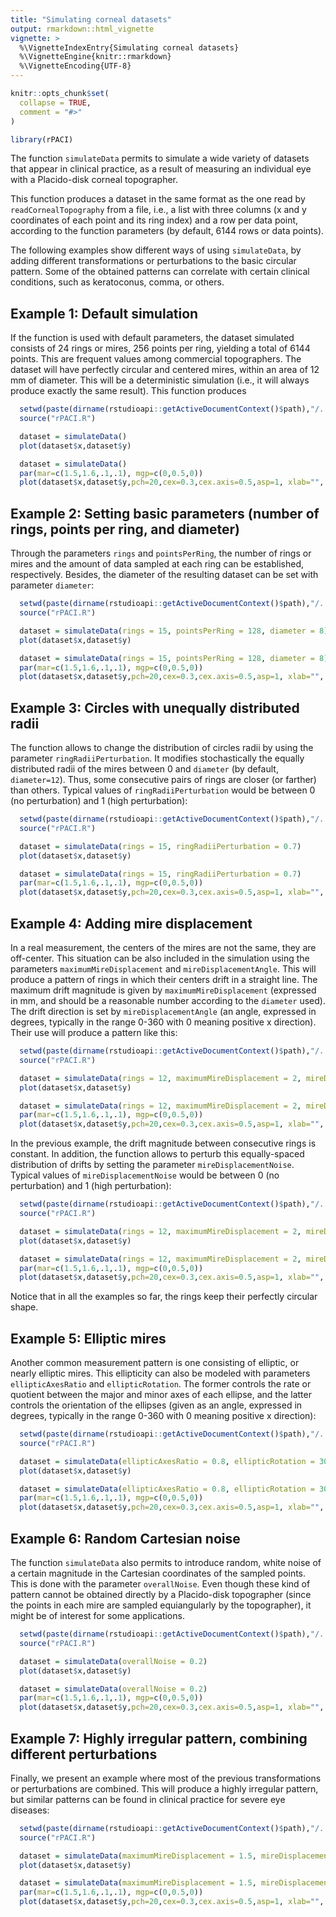 ```yaml
---
title: "Simulating corneal datasets"
output: rmarkdown::html_vignette
vignette: >
  %\VignetteIndexEntry{Simulating corneal datasets}
  %\VignetteEngine{knitr::rmarkdown}
  %\VignetteEncoding{UTF-8}
---
```


```r
knitr::opts_chunk$set(
  collapse = TRUE,
  comment = "#>"
)
```

```r
library(rPACI)
```

The function `simulateData` permits to simulate a wide variety of datasets that appear in clinical practice, as a result of measuring an individual eye with a Placido-disk corneal topographer. 

This function produces a dataset in the same format as the one read by `readCornealTopography` from a file, i.e., a list with three columns (x and y coordinates of each point and its ring index) and a row per data point, according to the function parameters (by default, 6144 rows or data points).

The following examples show different ways of using `simulateData`, by adding different transformations or perturbations to the basic circular pattern. Some of the obtained patterns can correlate with certain clinical conditions, such as keratoconus, comma, or others. 

## Example 1: Default simulation

If the function is used with default parameters, the dataset simulated consists of 24 rings or mires, 256 points per ring, yielding a total of 6144 points. This are frequent values among commercial topographers. The dataset will have perfectly circular and centered mires, within an area of 12 mm of diameter. This will be a deterministic simulation (i.e., it will always produce exactly the same result). This function produces 


```r
  setwd(paste(dirname(rstudioapi::getActiveDocumentContext()$path),"/../R", sep=""))
  source("rPACI.R")
```
```r
  dataset = simulateData()
  plot(dataset$x,dataset$y)
```
```r
  dataset = simulateData()
  par(mar=c(1.5,1.6,.1,.1), mgp=c(0,0.5,0))
  plot(dataset$x,dataset$y,pch=20,cex=0.3,cex.axis=0.5,asp=1, xlab="", ylab="") 
```


## Example 2: Setting basic parameters (number of rings, points per ring, and diameter)

Through the parameters `rings` and `pointsPerRing`, the number of rings or mires and the amount of data sampled at each ring can be established, respectively.  Besides, the diameter of the resulting dataset can be set with parameter `diameter`:


```r
  setwd(paste(dirname(rstudioapi::getActiveDocumentContext()$path),"/../R", sep=""))
  source("rPACI.R")
```
```r
  dataset = simulateData(rings = 15, pointsPerRing = 128, diameter = 8)
  plot(dataset$x,dataset$y)
```
```r
  dataset = simulateData(rings = 15, pointsPerRing = 128, diameter = 8)
  par(mar=c(1.5,1.6,.1,.1), mgp=c(0,0.5,0))
  plot(dataset$x,dataset$y,pch=20,cex=0.3,cex.axis=0.5,asp=1, xlab="", ylab="") 
```

## Example 3: Circles with unequally distributed radii


The function allows to change the distribution of circles radii by using the parameter `ringRadiiPerturbation`. It modifies stochastically the equally distributed radii of the mires between 0 and `diameter` (by default, `diameter=12`). Thus, some consecutive pairs of rings are closer (or farther) than others. Typical values of `ringRadiiPerturbation` would be between 0 (no perturbation) and 1 (high perturbation):


```r
  setwd(paste(dirname(rstudioapi::getActiveDocumentContext()$path),"/../R", sep=""))
  source("rPACI.R")
```
```r
  dataset = simulateData(rings = 15, ringRadiiPerturbation = 0.7)
  plot(dataset$x,dataset$y)
```
```r
  dataset = simulateData(rings = 15, ringRadiiPerturbation = 0.7)
  par(mar=c(1.5,1.6,.1,.1), mgp=c(0,0.5,0))
  plot(dataset$x,dataset$y,pch=20,cex=0.3,cex.axis=0.5,asp=1, xlab="", ylab="") 
```

## Example 4: Adding mire displacement


In a real measurement, the centers of the mires are not the same, they are off-center. This situation can be also included in the simulation using the parameters `maximumMireDisplacement` and `mireDisplacementAngle`. This will produce a pattern of rings in which their centers drift in a straight line. The maximum drift magnitude is given by `maximumMireDisplacement` (expressed in mm, and should be a reasonable number according to the `diameter` used). The drift direction is set by `mireDisplacementAngle` (an angle, expressed in degrees, typically in the range 0-360 with 0 meaning positive x direction). Their use will produce a pattern like this:


```r
  setwd(paste(dirname(rstudioapi::getActiveDocumentContext()$path),"/../R", sep=""))
  source("rPACI.R")
```
```r
  dataset = simulateData(rings = 12, maximumMireDisplacement = 2, mireDisplacementAngle = 45)
  plot(dataset$x,dataset$y)
```
```r
  dataset = simulateData(rings = 12, maximumMireDisplacement = 2, mireDisplacementAngle = 45)
  par(mar=c(1.5,1.6,.1,.1), mgp=c(0,0.5,0))
  plot(dataset$x,dataset$y,pch=20,cex=0.3,cex.axis=0.5,asp=1, xlab="", ylab="") 
```

In the previous example, the drift magnitude between consecutive rings is constant. In addition, the function allows to perturb this equally-spaced distribution of drifts by setting the parameter `mireDisplacementNoise`. Typical values of `mireDisplacementNoise` would be between 0 (no perturbation) and 1 (high perturbation):

```r
  setwd(paste(dirname(rstudioapi::getActiveDocumentContext()$path),"/../R", sep=""))
  source("rPACI.R")
```
```r
  dataset = simulateData(rings = 12, maximumMireDisplacement = 2, mireDisplacementAngle = 45, mireDisplacementNoise = 1.2)
  plot(dataset$x,dataset$y)
```
```r
  dataset = simulateData(rings = 12, maximumMireDisplacement = 2, mireDisplacementAngle = 45, mireDisplacementNoise = 1.2)
  par(mar=c(1.5,1.6,.1,.1), mgp=c(0,0.5,0))
  plot(dataset$x,dataset$y,pch=20,cex=0.3,cex.axis=0.5,asp=1, xlab="", ylab="") 
```

Notice that in all the examples so far, the rings keep their perfectly circular shape.


## Example 5: Elliptic mires

Another common measurement pattern is one consisting of elliptic, or nearly elliptic mires. This ellipticity can also be modeled with parameters `ellipticAxesRatio` and `ellipticRotation`. The former controls the rate or quotient between the major and minor axes of each ellipse, and the latter controls the orientation of the ellipses (given as an angle, expressed in degrees, typically in the range 0-360 with 0 meaning positive x direction):


```r
  setwd(paste(dirname(rstudioapi::getActiveDocumentContext()$path),"/../R", sep=""))
  source("rPACI.R")
```
```r
  dataset = simulateData(ellipticAxesRatio = 0.8, ellipticRotation = 30)
  plot(dataset$x,dataset$y)
```
```r
  dataset = simulateData(ellipticAxesRatio = 0.8, ellipticRotation = 30)
  par(mar=c(1.5,1.6,.1,.1), mgp=c(0,0.5,0))
  plot(dataset$x,dataset$y,pch=20,cex=0.3,cex.axis=0.5,asp=1, xlab="", ylab="") 
```

## Example 6: Random Cartesian noise

The function `simulateData` also permits to introduce random, white noise of a certain magnitude in the Cartesian coordinates of the sampled points. This is done with the parameter `overallNoise`. Even though these kind of pattern cannot be obtained directly by a Placido-disk topographer (since the points in each mire are sampled equiangularly by the topographer), it might be of interest for some applications.


```r
  setwd(paste(dirname(rstudioapi::getActiveDocumentContext()$path),"/../R", sep=""))
  source("rPACI.R")
```
```r
  dataset = simulateData(overallNoise = 0.2)
  plot(dataset$x,dataset$y)
```
```r
  dataset = simulateData(overallNoise = 0.2)
  par(mar=c(1.5,1.6,.1,.1), mgp=c(0,0.5,0))
  plot(dataset$x,dataset$y,pch=20,cex=0.3,cex.axis=0.5,asp=1, xlab="", ylab="") 
```


## Example 7: Highly irregular pattern, combining different perturbations

Finally, we present an example where most of the previous transformations or perturbations are combined. This will produce a highly irregular pattern, but similar patterns can be found in clinical practice for severe eye diseases:


```r
  setwd(paste(dirname(rstudioapi::getActiveDocumentContext()$path),"/../R", sep=""))
  source("rPACI.R")
```
```r
  dataset = simulateData(maximumMireDisplacement = 1.5, mireDisplacementAngle = 135, ringRadiiPerturbation = 1, mireDisplacementNoise = 0.8, ellipticAxesRatio = 0.8, ellipticRotation = 30)
  plot(dataset$x,dataset$y)
```
```r
  dataset = simulateData(maximumMireDisplacement = 1.5, mireDisplacementAngle = 135, ringRadiiPerturbation = 1, mireDisplacementNoise = 0.8, ellipticAxesRatio = 0.8, ellipticRotation = 30)
  par(mar=c(1.5,1.6,.1,.1), mgp=c(0,0.5,0))
  plot(dataset$x,dataset$y,pch=20,cex=0.3,cex.axis=0.5,asp=1, xlab="", ylab="") 
```
